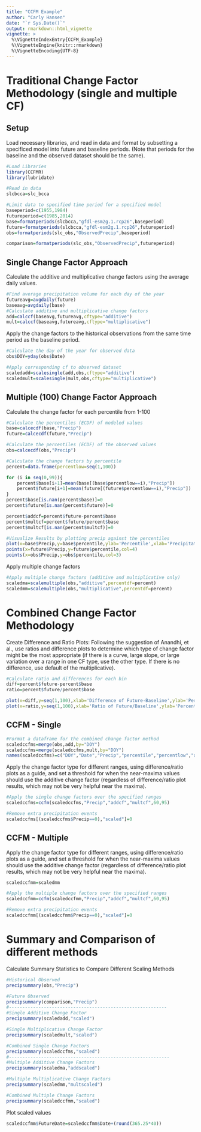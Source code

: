 ```yaml
---
title: "CCFM Example"
author: "Carly Hansen"
date: "`r Sys.Date()`"
output: rmarkdown::html_vignette
vignette: >
  %\VignetteIndexEntry{CCFM_Example}
  %\VignetteEngine{knitr::rmarkdown}
  %\VignetteEncoding{UTF-8}
---
```

# Traditional Change Factor Methodology (single and multiple CF)

## Setup

Load necessary libraries, and read in data and format by subsetting a specificed model into future and baseline periods. (Note that periods for the baseline and the observed dataset should be the same).

```r
#Load Libraries
library(CCFMR)
library(lubridate)

#Read in data
slcbcca=slc_bcca

#Limit data to specified time period for a specified model
baseperiod=c(1955,1984)
futureperiod=c(1985,2014)
base=formatperiods(slcbcca,"gfdl-esm2g.1.rcp26",baseperiod)
future=formatperiods(slcbcca,"gfdl-esm2g.1.rcp26",futureperiod)
obs=formatperiods(slc_obs,"ObservedPrecip",baseperiod)

comparison=formatperiods(slc_obs,"ObservedPrecip",futureperiod)

```

## Single Change Factor Approach

Calculate the additive and multiplicative change factors using the average daily values.
```r
#Find average precipitation volume for each day of the year
futureavg=avgdaily(future)
baseavg=avgdaily(base)
#Calculate additive and multiplicative change factors
add=calccf(baseavg,futureavg,cftype="additive")
mult=calccf(baseavg,futureavg,cftype="multiplicative")
```

Apply the change factors to the historical observations from the same time period as the baseline period.
```r
#Calculate the day of the year for observed data
obs$DOY=yday(obs$Date)

#Apply corresponding cf to observed dataset
scaledadd=scalesingle(add,obs,cftype="additive")
scaledmult=scalesingle(mult,obs,cftype="multiplicative")
```

## Multiple (100) Change Factor Approach

Calculate the change factor for each percentile from 1-100
```r
#Calculate the percentiles (ECDF) of modeled values
base=calcecdf(base,"Precip")
future=calcecdf(future,"Precip")

#Calculate the percentiles (ECDF) of the observed values
obs=calcecdf(obs,"Precip")

#Calculate the change factors by percentile
percent=data.frame(percentlow=seq(1,100))

for (i in seq(0,99)){
    percent$base[i+1]=mean(base[(base$percentlow==i),"Precip"])
    percent$future[i+1]=mean(future[(future$percentlow==i),"Precip"])
}
percent$base[is.nan(percent$base)]=0
percent$future[is.nan(percent$future)]=0

percent$addcf=percent$future-percent$base
percent$multcf=percent$future/percent$base
percent$multcf[is.nan(percent$multcf)]=0

#Visualize Results by plotting precip against the percentiles
plot(x=base$Precip,y=base$percentile,ylab='Percentile',xlab='Precipitation (mm/day)',main='ECDF',col=2)
points(x=future$Precip,y=future$percentile,col=4)
points(x=obs$Precip,y=obs$percentile,col=3)
```


Apply multiple change factors
```r
#Apply multiple change factors (additive and multiplicative only)
scaledma=scalemultiple(obs,"additive",percentdf=percent)
scaledmm=scalemultiple(obs,"multiplicative",percentdf=percent)
```



# Combined Change Factor Methodology



Create Difference and Ratio Plots:
Following the suggestion of Anandhi, et al., use ratios and difference plots to determine which type of change factor might be the most appropriate (if there is a curve, large slope, or large variation over a range in one CF type, use the other type. If there is no difference, use default of the multiplicative).

```r
#Calculate ratio and differences for each bin
diff=percent$future-percent$base
ratio=percent$future/percent$base

plot(x=diff,y=seq(1,100),xlab='Difference of Future-Baseline',ylab='Percentile')
plot(x=ratio,y=seq(1,100),xlab='Ratio of Future/Baseline',ylab='Percentile')
```


## CCFM - Single
```r
#Format a dataframe for the combined change factor method
scaledccfms=merge(obs,add,by="DOY")
scaledccfms=merge(scaledccfms,mult,by="DOY")
names(scaledccfms)=c("DOY","Date","Precip","percentile","percentlow","addcf","multcf")

```

Apply the change factor type for different ranges, using difference/ratio plots as a guide, and set a threshold for when the near-maxima values should use the additive change factor (regardless of difference/ratio plot results, which may not be very helpful near the maxima).
```r
#Apply the single change factors over the specified ranges
scaledccfms=ccfm(scaledccfms,"Precip","addcf","multcf",60,95)

#Remove extra precipitation events
scaledccfms[(scaledccfms$Precip==0),"scaled"]=0

```


## CCFM - Multiple

Apply the change factor type for different ranges, using difference/ratio plots as a guide, and set a threshold for when the near-maxima values should use the additive change factor (regardless of difference/ratio plot results, which may not be very helpful near the maxima).
```r
scaledccfmm=scaledmm

#Apply the multiple change factors over the specified ranges
scaledccfmm=ccfm(scaledccfmm,"Precip","addcf","multcf",60,95)

#Remove extra precipitation events
scaledccfmm[(scaledccfmm$Precip==0),"scaled"]=0
```

# Summary and Comparison of different methods

Calculate Summary Statistics to Compare Different Scaling Methods
```r
#Historical Observed
precipsummary(obs,"Precip")

#Future Observed
precipsummary(comparison,"Precip")
#-----------------------------------------------------------
#Single Additive Change Factor
precipsummary(scaledadd,"scaled")

#Single Multiplicative Change Factor
precipsummary(scaledmult,"scaled")

#Combined Single Change Factors
precipsummary(scaledccfms,"scaled")
#------------------------------------------------------------
#Multiple Additive Change Factors
precipsummary(scaledma,"addscaled")

#Multiple Multiplicative Change Factors
precipsummary(scaledmm,"multscaled")

#Combined Multiple Change Factors
precipsummary(scaledccfmm,"scaled")

```

Plot scaled values

```r
scaledccfmm$FutureDate=scaledccfmm$Date+(round(365.25*40))
```
